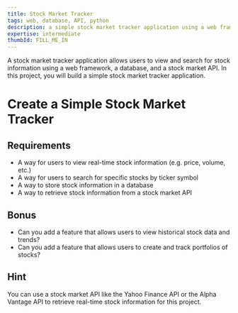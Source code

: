 ```yaml
---
title: Stock Market Tracker
tags: web, database, API, python
description: a simple stock market tracker application using a web framework, a database, and a stock market API
expertise: intermediate
thumbId: FILL_ME_IN
---
```


A stock market tracker application allows users to view and search for stock information using a web framework, a database, and a stock market API. In this project, you will build a simple stock market tracker application.

<h1>Create a Simple Stock Market Tracker</h1>
<h2>Requirements</h2>
<ul>
  <li>
    A way for users to view real-time stock information (e.g. price, volume,
    etc.)
  </li>
  <li>A way for users to search for specific stocks by ticker symbol</li>
  <li>A way to store stock information in a database</li>
  <li>A way to retrieve stock information from a stock market API</li>
</ul>
<h2>Bonus</h2>
<ul>
  <li>
    Can you add a feature that allows users to view historical stock data and
    trends?
  </li>
  <li>
    Can you add a feature that allows users to create and track portfolios of
    stocks?
  </li>
</ul>
<h2>Hint</h2>
<p>
  You can use a stock market API like the Yahoo Finance API or the Alpha Vantage
  API to retrieve real-time stock information for this project.
</p>
